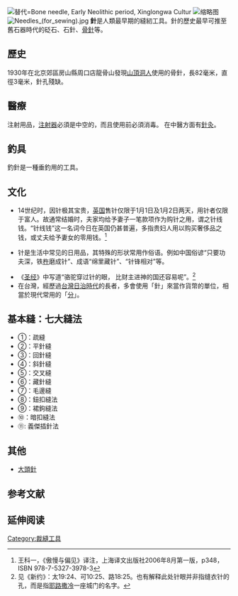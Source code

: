 [[File:Bone_needle,_Early_Neolithic_period,_Xinglongwa_Culture,_骨針,_新石器時代,_興隆窪文化,_IMG_1606_03.jpg|替代=Bone needle, Early Neolithic period, Xinglongwa Cultur]]
[[File:Bone_needle,_Early_Neolithic_period,_Xinglongwa_Culture,_骨針,_新石器時代,_興隆窪文化,_IMG_1606_06.jpg|缩略图]]
[[File:Needles_(for_sewing).jpg|thumb]]
'''針'''是人類最早期的縫紉工具。針的歷史最早可推至舊石器時代的砭石、石針、[[骨針|骨針]]等。

== 歷史 ==
1930年在北京郊區房山縣周口店龍骨山發現[[山頂洞人|山頂洞人]]使用的骨針，長82毫米，直徑3毫米，針孔殘缺。

== 醫療 ==
注射用品，[[注射器|注射器]]必須是中空的，而且使用前必須消毒。
在中醫方面有[[針灸|針灸]]。

== 釣具 ==
釣針是一種垂釣用的工具。
== 文化 ==
* 14世纪时，因针极其宝贵，[[英国|英国]]售针仅限于1月1日及1月2日两天，用针者仅限于富人。故通常结婚时，夫家均给予妻子一笔款项作为购针之用，谓之针线钱。“针线钱”这一名词今日在英国仍甚普遍，多指贵妇人用以购买奢侈品之钱，或丈夫给予妻女的零用钱。<ref>王科一，《傲慢与偏见》译注，上海译文出版社2006年8月第一版，p348，ISBN 978-7-5327-3978-3</ref>

* 针是生活中常见的日用品，其特殊的形状常用作俗语。例如中国俗谚“只要功夫深，铁[[杵|杵]]磨成针”、成语“绵里藏针”、“针锋相对”等。

* 《[[圣经|圣经]]》中写道“骆驼穿过针的眼， 比财主进神的国还容易呢”。<ref>见《新约》：太19:24、可10:25、路18:25。也有解释此处针眼并非指缝衣针的孔，而是指[[耶路撒冷|耶路撒冷]]一座城门的名字。</ref>
* 在台灣，經歷過[[台灣日治時代|台灣日治時代]]的長者，多會使用「針」來當作貨幣的單位，相當於現代常用的「[[分_(貨幣)|分]]」。

==基本縫：七大縫法==
{{div col|cols=5}}
*①：疏縫
*②：平針縫
*③：回針縫
*④：斜針縫
*⑤：交叉縫
*⑥：藏針縫
*⑦：毛邊縫
*⑧：鈕扣縫法
*⑨：裙鉤縫法
*⑩：暗扣縫法
*⑪: 義傑插針法
{{div col end}}

== 其他 ==
* [[大頭針|大頭針]]

== 参考文献 ==
{{reflist}}

== 延伸阅读 ==
{{Wikisource further reading}}

{{Commonscat|Needles}}

{{Authority control}}
[[Category:裁縫工具|Category:裁縫工具]]